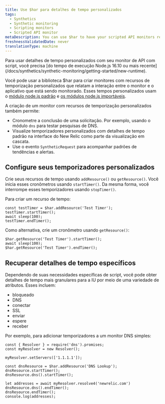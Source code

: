 ```yaml
---
title: Use $har para detalhes de tempo personalizados
tags:
  - Synthetics
  - Synthetic monitoring
  - Scripting monitors
  - Scripted API monitor
metaDescription: You can use $har to have your scripted API monitors report custom timing details that appear in the New Relic UI.
freshnessValidatedDate: never
translationType: machine
---
```


<Callout variant="important">
  Para usar detalhes de tempo personalizados com seu monitor de API com script, você precisa [do tempo de execução Node.js 16.10 ou mais recente](/docs/synthetics/synthetic-monitoring/getting-started/new-runtime).
</Callout>

Você pode usar a biblioteca $har para criar monitores com recursos de temporização personalizados que relatam a interação entre o monitor e o aplicativo que está sendo monitorado. Esses tempos personalizados usam o [módulo node.js padrão](/docs/synthetics/synthetic-monitoring/scripting-monitors/import-nodejs-modules/#supported-core-modules) e [os módulos node.js importáveis](/docs/synthetics/synthetic-monitoring/using-monitors/manage-monitor-runtimes/#v0).

A criação de um monitor com recursos de temporização personalizados também permite:

* Cronometre a conclusão de uma solicitação. Por exemplo, usando o módulo `dns` para testar pesquisas de DNS.
* Visualize temporizadores personalizados com detalhes de tempo padrão na interface do New Relic como parte da visualização em cascata.
* Use o evento `SyntheticRequest` para acompanhar padrões de tendências e alertas.

## Configure seus temporizadores personalizados

Crie seus recursos de tempo usando `addResource()` ou `getResource()`. Você inicia esses cronômetros usando `startTimer()`. Da mesma forma, você interrompe esses temporizadores usando `stopTimer()`.

Para criar um recurso de tempo:

```
const testTimer = $har.addResource('Test Timer');
testTimer.startTimer();
await sleep(100);
testTimer.endTimer();
```

Como alternativa, crie um cronômetro usando `getResource()`:

```
$har.getResource('Test Timer').startTimer();
await sleep(100);
$har.getResource('Test Timer').endTimer();
```

## Recuperar detalhes de tempo específicos

Dependendo de suas necessidades específicas de script, você pode obter detalhes de tempo mais granulares para a IU por meio de uma variedade de atributos. Esses incluem:

* bloqueado
* DNS
* conectar
* SSL
* enviar
* espere
* receber

Por exemplo, para adicionar temporizadores a um monitor DNS simples:

```
const { Resolver } = require('dns').promises;
const myResolver = new Resolver();

myResolver.setServers(['1.1.1.1']);

const dnsResource = $har.addResource('DNS Lookup');
dnsResource.startTimer();
dnsResource.dns().startTimer();

let addresses = await myResolver.resolve4('newrelic.com')
dnsResource.dns().endTimer();
dnsResource.endTimer();
console.log(addresses);
```
